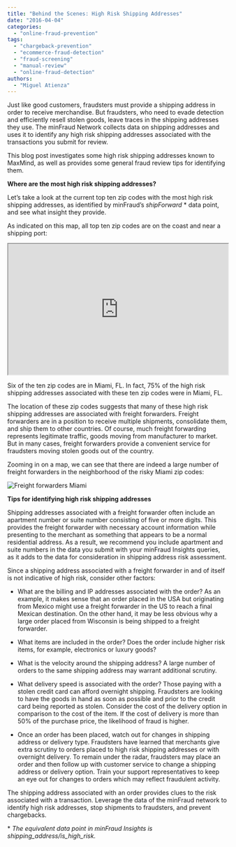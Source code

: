 ```yaml
---
title: "Behind the Scenes: High Risk Shipping Addresses"
date: "2016-04-04"
categories:
  - "online-fraud-prevention"
tags:
  - "chargeback-prevention"
  - "ecommerce-fraud-detection"
  - "fraud-screening"
  - "manual-review"
  - "online-fraud-detection"
authors:
  - "Miguel Atienza"
---
```


Just like good customers, fraudsters must provide a shipping address in order to receive merchandise. But fraudsters, who need to evade detection and efficiently resell stolen goods, leave traces in the shipping addresses they use. The minFraud Network collects data on shipping addresses and uses it to identify any high risk shipping addresses associated with the transactions you submit for review.

This blog post investigates some high risk shipping addresses known to MaxMind, as well as provides some general fraud review tips for identifying them.

**Where are the most high risk shipping addresses?**

Let’s take a look at the current top ten zip codes with the most high risk shipping addresses, as identified by minFraud’s _shipForward_ \* data point, and see what insight they provide.

As indicated on this map, all top ten zip codes are on the coast and near a shipping port:

<iframe width="300" height="150" style="width: 100%; height: 300px;" src="https://blog.maxmind.com/wp-content/uploads/2016/03/map5.html"></iframe>

Six of the ten zip codes are in Miami, FL. In fact, 75% of the high risk shipping addresses associated with these ten zip codes were in Miami, FL.

The location of these zip codes suggests that many of these high risk shipping addresses are associated with freight forwarders. Freight forwarders are in a position to receive multiple shipments, consolidate them, and ship them to other countries. Of course, much freight forwarding represents legitimate traffic, goods moving from manufacturer to market. But in many cases, freight forwarders provide a convenient service for fraudsters moving stolen goods out of the country.

Zooming in on a map, we can see that there are indeed a large number of freight forwarders in the neighborhood of the risky Miami zip codes:

![Freight forwarders Miami](images/Freight-forwarders-Miami-e1459427863748.png)

**Tips for identifying high risk shipping addresses**

Shipping addresses associated with a freight forwarder often include an apartment number or suite number consisting of five or more digits. This provides the freight forwarder with necessary account information while presenting to the merchant as something that appears to be a normal residential address. As a result, we recommend you include apartment and suite numbers in the data you submit with your minFraud Insights queries, as it adds to the data for consideration in shipping address risk assessment.

Since a shipping address associated with a freight forwarder in and of itself is not indicative of high risk, consider other factors:

- What are the billing and IP addresses associated with the order? As an example, it makes sense that an order placed in the USA but originating from Mexico might use a freight forwarder in the US to reach a final Mexican destination. On the other hand, it may be less obvious why a large order placed from Wisconsin is being shipped to a freight forwarder.

- What items are included in the order? Does the order include higher risk items, for example, electronics or luxury goods?

- What is the velocity around the shipping address? A large number of orders to the same shipping address may warrant additional scrutiny.

- What delivery speed is associated with the order? Those paying with a stolen credit card can afford overnight shipping. Fraudsters are looking to have the goods in hand as soon as possible and prior to the credit card being reported as stolen. Consider the cost of the delivery option in comparison to the cost of the item. If the cost of delivery is more than 50% of the purchase price, the likelihood of fraud is higher.

- Once an order has been placed, watch out for changes in shipping address or delivery type. Fraudsters have learned that merchants give extra scrutiny to orders placed to high risk shipping addresses or with overnight delivery. To remain under the radar, fraudsters may place an order and then follow up with customer service to change a shipping address or delivery option. Train your support representatives to keep an eye out for changes to orders which may reflect fraudulent activity.

The shipping address associated with an order provides clues to the risk associated with a transaction. Leverage the data of the minFraud network to identify high risk addresses, stop shipments to fraudsters, and prevent chargebacks.

\* _The equivalent data point in minFraud Insights is shipping\_address/is\_high\_risk._
